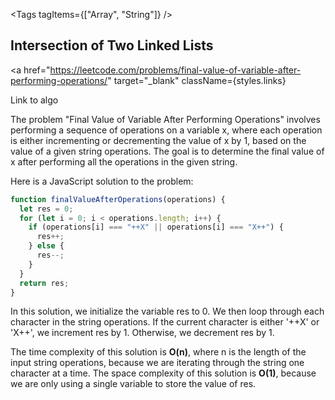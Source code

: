 
<Tags tagItems={["Array", "String"]} />
## Intersection of Two Linked Lists

<a
  href="https://leetcode.com/problems/final-value-of-variable-after-performing-operations/"
  target="_blank"
  className={styles.links}
>
  Link to algo
</a>

The problem "Final Value of Variable After Performing Operations" involves performing a sequence of operations on a variable x, where each operation is either incrementing or decrementing the value of x by 1, based on the value of a given string operations. The goal is to determine the final value of x after performing all the operations in the given string.

Here is a JavaScript solution to the problem:

```js
function finalValueAfterOperations(operations) {
  let res = 0;
  for (let i = 0; i < operations.length; i++) {
    if (operations[i] === "++X" || operations[i] === "X++") {
      res++;
    } else {
      res--;
    }
  }
  return res;
}
```

In this solution, we initialize the variable res to 0. We then loop through each character in the string operations. If the current character is either '++X' or 'X++', we increment res by 1. Otherwise, we decrement res by 1.

The time complexity of this solution is **O(n)**, where n is the length of the input string operations, because we are iterating through the string one character at a time. The space complexity of this solution is **O(1)**, because we are only using a single variable to store the value of res.
